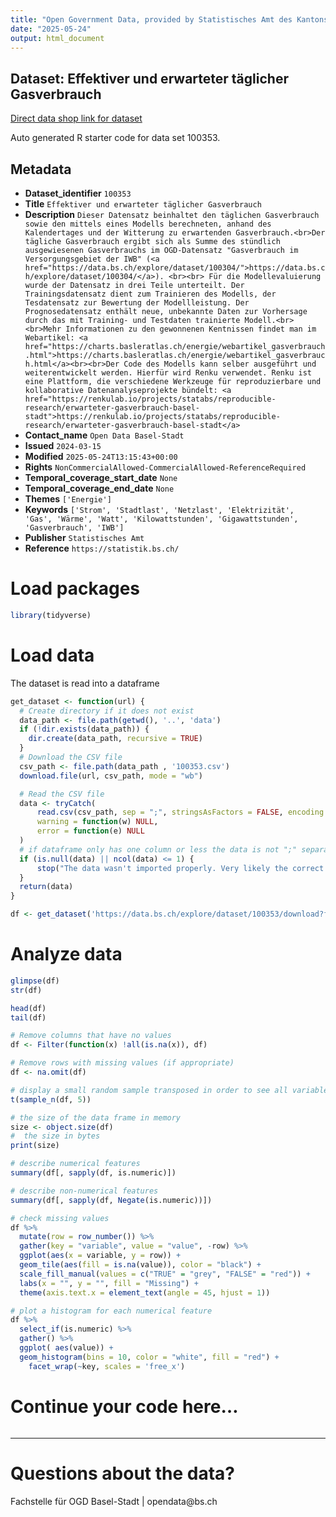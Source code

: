 ```yaml
---
title: "Open Government Data, provided by Statistisches Amt des Kantons Basel-Stadt - Fachstelle OGD"
date: "2025-05-24"
output: html_document
---
```


## Dataset: Effektiver und erwarteter täglicher Gasverbrauch

[Direct data shop link for dataset](https://data.bs.ch/explore/dataset/100353)

Auto generated R starter code for data set 100353.

## Metadata

- **Dataset_identifier** `100353`
- **Title** `Effektiver und erwarteter täglicher Gasverbrauch`
- **Description** `Dieser Datensatz beinhaltet den täglichen Gasverbrauch sowie den mittels eines Modells berechneten, anhand des Kalendertages und der Witterung zu erwartenden Gasverbrauch.<br>Der tägliche Gasverbrauch ergibt sich als Summe des stündlich ausgewiesenen Gasverbrauchs im OGD-Datensatz "Gasverbrauch im Versorgungsgebiet der IWB" (<a href="https://data.bs.ch/explore/dataset/100304/">https://data.bs.ch/explore/dataset/100304/</a>). <br><br> Für die Modellevaluierung wurde der Datensatz in drei Teile unterteilt. Der Trainingsdatensatz dient zum Trainieren des Modells, der Tesdatensatz zur Bewertung der Modellleistung. Der Prognosedatensatz enthält neue, unbekannte Daten zur Vorhersage durch das mit Training- und Testdaten trainierte Modell.<br><br>Mehr Informationen zu den gewonnenen Kentnissen findet man im Webartikel: <a href="https://charts.basleratlas.ch/energie/webartikel_gasverbrauch.html">https://charts.basleratlas.ch/energie/webartikel_gasverbrauch.html</a><br><br>Der Code des Modells kann selber ausgeführt und weiterentwickelt werden. Hierfür wird Renku verwendet. Renku ist eine Plattform, die verschiedene Werkzeuge für reproduzierbare und kollaborative Datenanalyseprojekte bündelt: <a href="https://renkulab.io/projects/statabs/reproducible-research/erwarteter-gasverbrauch-basel-stadt">https://renkulab.io/projects/statabs/reproducible-research/erwarteter-gasverbrauch-basel-stadt</a>`
- **Contact_name** `Open Data Basel-Stadt`
- **Issued** `2024-03-15`
- **Modified** `2025-05-24T13:15:43+00:00`
- **Rights** `NonCommercialAllowed-CommercialAllowed-ReferenceRequired`
- **Temporal_coverage_start_date** `None`
- **Temporal_coverage_end_date** `None`
- **Themes** `['Energie']`
- **Keywords** `['Strom', 'Stadtlast', 'Netzlast', 'Elektrizität', 'Gas', 'Wärme', 'Watt', 'Kilowattstunden', 'Gigawattstunden', 'Gasverbrauch', 'IWB']`
- **Publisher** `Statistisches Amt`
- **Reference** `https://statistik.bs.ch/`


# Load packages

```r

library(tidyverse)
```

# Load data

The dataset is read into a dataframe

```r
get_dataset <- function(url) {
  # Create directory if it does not exist
  data_path <- file.path(getwd(), '..', 'data')
  if (!dir.exists(data_path)) {
    dir.create(data_path, recursive = TRUE)
  }
  # Download the CSV file
  csv_path <- file.path(data_path , '100353.csv')
  download.file(url, csv_path, mode = "wb")

  # Read the CSV file
  data <- tryCatch(
      read.csv(csv_path, sep = ";", stringsAsFactors = FALSE, encoding = "UTF-8"),
      warning = function(w) NULL,
      error = function(e) NULL
  )
  # if dataframe only has one column or less the data is not ";" separated
  if (is.null(data) || ncol(data) <= 1) {
      stop("The data wasn't imported properly. Very likely the correct separator couldn't be found.\nPlease check the dataset manually and adjust the code.")
  }
  return(data)
}
```

```r

df <- get_dataset('https://data.bs.ch/explore/dataset/100353/download?format=csv&timezone=Europe%2FZurich')

```

# Analyze data

```r

glimpse(df)
str(df)

head(df)
tail(df)

```

```r
# Remove columns that have no values
df <- Filter(function(x) !all(is.na(x)), df)

# Remove rows with missing values (if appropriate)
df <- na.omit(df)
```

```r
# display a small random sample transposed in order to see all variables
t(sample_n(df, 5))
```

```r
# the size of the data frame in memory
size <- object.size(df)
#  the size in bytes
print(size)
```

```r
# describe numerical features
summary(df[, sapply(df, is.numeric)])
```

```r
# describe non-numerical features
summary(df[, sapply(df, Negate(is.numeric))])
```

```r
# check missing values
df %>%
  mutate(row = row_number()) %>%
  gather(key = "variable", value = "value", -row) %>%
  ggplot(aes(x = variable, y = row)) +
  geom_tile(aes(fill = is.na(value)), color = "black") +
  scale_fill_manual(values = c("TRUE" = "grey", "FALSE" = "red")) +
  labs(x = "", y = "", fill = "Missing") +
  theme(axis.text.x = element_text(angle = 45, hjust = 1))
```

```r
# plot a histogram for each numerical feature
df %>%
  select_if(is.numeric) %>%
  gather() %>%
  ggplot( aes(value)) +
  geom_histogram(bins = 10, color = "white", fill = "red") +
    facet_wrap(~key, scales = 'free_x')
```

# Continue your code here...

```r

```
------------------------------------------------------------------------

# Questions about the data?

Fachstelle für OGD Basel-Stadt | opendata@bs.ch
